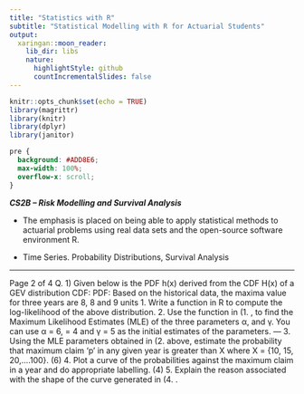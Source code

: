 ```yaml
---
title: "Statistics with R"
subtitle: "Statistical Modelling with R for Actuarial Students"
output:
  xaringan::moon_reader:
    lib_dir: libs
    nature:
      highlightStyle: github
      countIncrementalSlides: false
---
```


```r
knitr::opts_chunk$set(echo = TRUE)
library(magrittr)
library(knitr)
library(dplyr)
library(janitor)


```

```css
pre {
  background: #ADD8E6;
  max-width: 100%;
  overflow-x: scroll;
}
```

***CS2B – Risk Modelling and Survival Analysis ***


* The emphasis is placed on being able to apply statistical methods to actuarial problems using real data sets and the open-source software environment R. 

* Time Series. Probability Distributions, Survival Analysis

---

 Page 2 of 4
Q. 1) Given below is the PDF h(x) derived from the CDF H(x) of a GEV distribution
CDF:
PDF:
Based on the historical data, the maxima value for three years are 8, 8 and 9 units
1.  Write a function in R to compute the log-likelihood of the above distribution.
2.  Use the function in (1. , to find the Maximum Likelihood Estimates (MLE) of the three 
parameters α, \beta and γ. You can use α = 6, \beta = 4 and γ = 5 as the initial estimates of the 
parameters. 
---
3.   Using the MLE parameters obtained in (2.  above, estimate the probability that maximum 
claim ‘p’ in any given year is greater than X where X = {10, 15, 20,….100}. (6)
4.  Plot a curve of the probabilities against the maximum claim in a year and do appropriate 
labelling. (4)
5.  Explain the reason associated with the shape of the curve generated in (4. .
